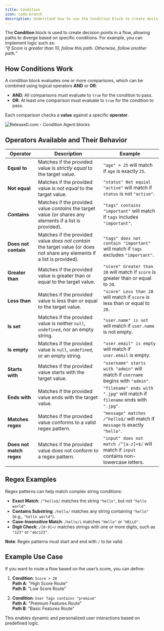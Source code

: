 ```yaml
---
title: Condition
icon: code-branch
description: Understand how to use the Condition block to create decision points and logical paths in your agent flow.
---
```


The **Condition** block is used to create decision points in a flow, allowing paths to diverge based on specific conditions. For example, you can implement logic such as:  
*“If Score is greater than 10, follow this path. Otherwise, follow another path.”*

## How Conditions Work
A condition block evaluates one or more comparisons, which can be combined using logical operators **AND** or **OR**:
- **AND**: All comparisons must evaluate to `true` for the condition to pass.
- **OR**: At least one comparison must evaluate to `true` for the condition to pass.

Each comparison checks a **value** against a specific **operator**.

<Frame style={{ maxWidth: '600px' }}>
  <img src="/images/blocks/logic/condition.png" alt="Release0.com - Condition Agent blocks" />
</Frame>

## Operators Available and Their Behavior

| **Operator**          | **Description**                                                                                                                                          | **Example**                                                                                                   |
|------------------------|----------------------------------------------------------------------------------------------------------------------------------------------------------|---------------------------------------------------------------------------------------------------------------|
| **Equal to**           | Matches if the provided value is *strictly equal* to the target value.                                                                                  | `"age" = 25` will match if `age` is exactly `25`.                                                            |
| **Not equal**          | Matches if the provided value is *not equal* to the target value.                                                                                       | `"status" Not equial "active"` will match if `status` is not `"active"`.                                             |
| **Contains**           | Matches if the provided value *contains* the target value (or shares any elements if a list is provided).                                               | `"tags" contains "important"` will match if `tags` includes `"important"`.                                   |
| **Does not contain**   | Matches if the provided value *does not contain* the target value (or does not share any elements if a list is provided).                                | `"tags" does not contain "important"` will match if `tags` excludes `"important"`.                           |
| **Greater than**       | Matches if the provided value is greater than or equal to the target value.                                                                             | `"score" Greater than 20` will match if `score` is greater than or equal to `20`.                                       |
| **Less than**          | Matches if the provided value is less than or equal to the target value.                                                                                | `"score" Less than 20` will match if `score` is less than or equal to `20`.                                          |
| **Is set**             | Matches if the provided value is neither `null`, `undefined`, nor an empty string.                                                                      | `"user.name" is set` will match if `user.name` is not empty.                                                 |
| **Is empty**           | Matches if the provided value is `null`, `undefined`, or an empty string.                                                                               | `"user.email" is empty` will match if `user.email` is empty.                                                 |
| **Starts with**        | Matches if the provided value starts with the target value.                                                                                             | `"username" starts with "admin"` will match if `username` begins with `"admin"`.                             |
| **Ends with**          | Matches if the provided value ends with the target value.                                                                                               | `"filename" ends with ".jpg"` will match if `filename` ends with `".jpg"`.                                   |
| **Matches regex**      | Matches if the provided value conforms to a valid regex pattern.                                                                                        | `"message" matches /^hello$/` will match if `message` is exactly `"hello"`.                                  |
| **Does not match regex** | Matches if the provided value does not conform to a regex pattern.                                                                                     | `"input" does not match /^[a-z]+$/` will match if `input` contains non-lowercase letters.                    |


## Regex Examples

Regex patterns can help match complex string conditions:

- **Exact Match**: `/^hello$/` matches the string `"hello"`, but not `"hello world"`.
- **Contains Substring**: `/hello/` matches any string containing `"hello"` (e.g., `"hello world"`).
- **Case-Insensitive Match**: `/hello/i` matches `"Hello"` or `"HELLO"`.
- **Digit Check**: `/[0-9]+/` matches strings with one or more digits, such as `"123"` or `"abc123"`.

**Note**: Regex patterns must start and end with `/` to be valid.


## Example Use Case

If you want to route a flow based on the user’s score, you can define:

1. **Condition**: `Score > 20`  
   **Path A**: "High Score Route"  
   **Path B**: "Low Score Route"  

2. **Condition**: `User Tags contains "premium"`  
   **Path A**: "Premium Features Route"  
   **Path B**: "Basic Features Route"  

This enables dynamic and personalized user interactions based on predefined logic.